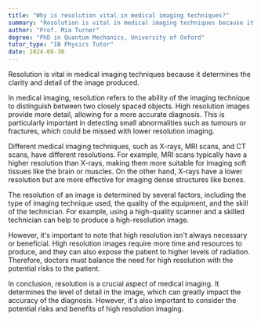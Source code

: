 ```yaml
---
title: "Why is resolution vital in medical imaging techniques?"
summary: "Resolution is vital in medical imaging techniques because it determines the clarity and detail of the image produced."
author: "Prof. Mia Turner"
degree: "PhD in Quantum Mechanics, University of Oxford"
tutor_type: "IB Physics Tutor"
date: 2024-08-30
---
```


Resolution is vital in medical imaging techniques because it determines the clarity and detail of the image produced.

In medical imaging, resolution refers to the ability of the imaging technique to distinguish between two closely spaced objects. High resolution images provide more detail, allowing for a more accurate diagnosis. This is particularly important in detecting small abnormalities such as tumours or fractures, which could be missed with lower resolution imaging.

Different medical imaging techniques, such as X-rays, MRI scans, and CT scans, have different resolutions. For example, MRI scans typically have a higher resolution than X-rays, making them more suitable for imaging soft tissues like the brain or muscles. On the other hand, X-rays have a lower resolution but are more effective for imaging dense structures like bones.

The resolution of an image is determined by several factors, including the type of imaging technique used, the quality of the equipment, and the skill of the technician. For example, using a high-quality scanner and a skilled technician can help to produce a high-resolution image.

However, it's important to note that high resolution isn't always necessary or beneficial. High resolution images require more time and resources to produce, and they can also expose the patient to higher levels of radiation. Therefore, doctors must balance the need for high resolution with the potential risks to the patient.

In conclusion, resolution is a crucial aspect of medical imaging. It determines the level of detail in the image, which can greatly impact the accuracy of the diagnosis. However, it's also important to consider the potential risks and benefits of high resolution imaging.
    